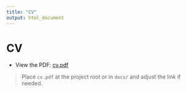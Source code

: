 ```yaml
---
title: "CV"
output: html_document
---
```

# CV

- View the PDF: [cv.pdf](cv.pdf)

> Place `cv.pdf` at the project root or in `docs/` and adjust the link if needed.